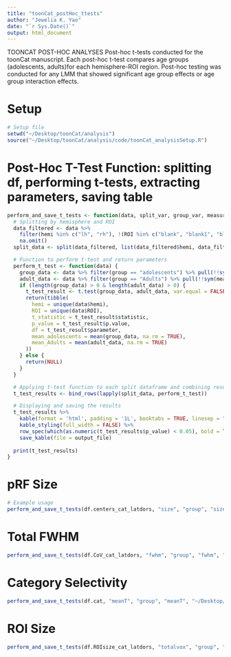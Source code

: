```yaml
---
title: "toonCat_postHoc_ttests"
author: "Jewelia K. Yao"
date: "`r Sys.Date()`"
output: html_document
---
```


TOONCAT POST-HOC ANALYSES
Post-hoc t-tests conducted for the toonCat manuscript. Each post-hoc t-test compares age groups (adolescents, adults)for each hemisphere-ROI region. Post-hoc testing was conducted for any LMM that showed significant age group effects or age group interaction effects.

# Setup
```r
# Setup file
setwd("~/Desktop/toonCat/analysis")
source("~/Desktop/toonCat/analysis/code/toonCat_analysisSetup.R")
```

# Post-Hoc T-Test Function: splitting df, performing t-tests, extracting parameters, saving table
```r
perform_and_save_t_tests <- function(data, split_var, group_var, measure_var, output_file) {
  # Splitting by hemisphere and ROI
  data_filtered <- data %>%
    filter(hemi %in% c("lh", "rh"), !(ROI %in% c("blank", "blank1", "blank2", "blank3", "blank4"))) %>%
    na.omit()
  split_data <- split(data_filtered, list(data_filtered$hemi, data_filtered$ROI))

  # Function to perform t-test and return parameters
  perform_t_test <- function(data) {
    group_data <- data %>% filter(group == "adolescents") %>% pull(!!sym(measure_var))
    adult_data <- data %>% filter(group == "Adults") %>% pull(!!sym(measure_var))
    if (length(group_data) > 0 & length(adult_data) > 0) {
      t_test_result <- t.test(group_data, adult_data, var.equal = FALSE)
      return(tibble(
        hemi = unique(data$hemi),
        ROI = unique(data$ROI),
        t_statistic = t_test_result$statistic,
        p_value = t_test_result$p.value,
        df = t_test_result$parameter,
        mean_adolescents = mean(group_data, na.rm = TRUE),
        mean_Adults = mean(adult_data, na.rm = TRUE)
      ))
    } else {
      return(NULL)
    }
  }

  # Applying t-test function to each split dataframe and combining results into a single table
  t_test_results <- bind_rows(lapply(split_data, perform_t_test))

  # Displaying and saving the results
  t_test_results %>%
    kable(format = 'html', padding = '1L', booktabs = TRUE, linesep = "\\addlinespace", digits = 10) %>%
    kable_styling(full_width = FALSE) %>%
    row_spec(which(as.numeric(t_test_results$p_value) < 0.05), bold = TRUE) %>%
    save_kable(file = output_file)
  
  print(t_test_results)
}
```

# pRF Size
```r
# Example usage
perform_and_save_t_tests(df.centers_cat_latdors, "size", "group", "size", "~/Desktop/toonCat/analysis/figures_tables/posthoc/pRFsize_t_test_unequalVariance.png")
```

# Total FWHM
```r
perform_and_save_t_tests(df.CoV_cat_latdors, "fwhm", "group", "fwhm", "~/Desktop/toonCat/analysis//figures_tables/posthoc/CoV_totalFWHM_t_test_unequalVariance.png")
```

# Category Selectivity
```r
perform_and_save_t_tests(df.cat, "meanT", "group", "meanT", "~/Desktop/toonCat/analysis/figures_tables/posthoc/catSelectivity_t_test_unequalVariance_10mm.png")
```

# ROI Size
```r
perform_and_save_t_tests(df.ROIsize_cat_latdors, "totalvox", "group", "totalvox", "~/Desktop/toonCat/analysis/figures_tables/posthoc/ROIsize_t-tests.png")
```

